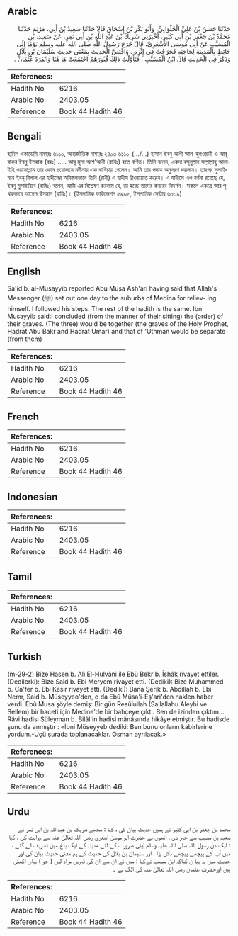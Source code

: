 ## Arabic


<div dir="rtl" lang="ar" style={{fontSize:'larger',backgroundColor:'#f8f9fa',padding:20}}>
حَدَّثَنَا حَسَنُ بْنُ عَلِيٍّ الْحُلْوَانِيُّ، وَأَبُو بَكْرِ بْنُ إِسْحَاقَ قَالاَ حَدَّثَنَا سَعِيدُ بْنُ أَبِي، مَرْيَمَ حَدَّثَنَا مُحَمَّدُ بْنُ جَعْفَرِ بْنِ أَبِي كَثِيرٍ، أَخْبَرَنِي شَرِيكُ بْنُ عَبْدِ اللَّهِ بْنِ أَبِي نَمِرٍ، عَنْ سَعِيدِ، بْنِ الْمُسَيَّبِ عَنْ أَبِي مُوسَى الأَشْعَرِيِّ، قَالَ خَرَجَ رَسُولُ اللَّهِ صلى الله عليه وسلم يَوْمًا إِلَى حَائِطٍ بِالْمَدِينَةِ لِحَاجَتِهِ فَخَرَجْتُ فِي إِثْرِهِ ‏.‏ وَاقْتَصَّ الْحَدِيثَ بِمَعْنَى حَدِيثِ سُلَيْمَانَ بْنِ بِلاَلٍ وَذَكَرَ فِي الْحَدِيثِ قَالَ ابْنُ الْمُسَيَّبِ ‏.‏ فَتَأَوَّلْتُ ذَلِكَ قُبُورَهُمُ اجْتَمَعَتْ هَا هُنَا وَانْفَرَدَ عُثْمَانُ ‏.‏
</div>
<div style={{backgroundColor:'#f8f9fa',padding:20, marginBottom: 10}}><table> <thead> <tr> <th>References:</th> <th></th> </tr> </thead> <tbody><tr><td>Hadith No</td><td>6216</td></tr><tr><td>Arabic No</td><td>2403.05</td></tr><tr><td>Reference</td><td>Book 44 Hadith 46</td></tr></tbody></table></div>

## Bengali


<div dir="ltr" lang="bn" style={{fontSize:'larger',backgroundColor:'#f8f9fa',padding:20}}>
হাদিস একাডেমি নাম্বারঃ ৬১১০, আন্তর্জাতিক নাম্বারঃ ২৪০৩ ৬১১০-(.../...) হাসান ইবনু আলী আল-হুলওয়ানী ও আবূ বাকর ইবনু ইসহাক (রহঃ) ..... আবূ মূসা আশ'আরী (রাযিঃ) হতে বর্ণিত। তিনি বলেন, একদা রসূলুল্লাহ সাল্লাল্লাহু আলাইহি ওয়াসাল্লাম তার কোন প্রয়োজনে মদীনায় এক বাগিচায় গেলেন। আমি তার পদাঙ্ক অনুসরণ করলাম। তারপর সুলাইমান ইবনু বিলাল এর হাদীসের অবিকলভাবে তিনি (রাবী) এ হাদীস রিওয়ায়াত করেন। এ হাদীসে এও বর্ণনা রয়েছে যে, ইবনু মুসাইয়্যিব (রাযিঃ) বলেন, আমি এর বিশ্লেষণ করলাম যে, তা হচ্ছে তাদের কবরের নিদর্শন। সকলে একত্রে আর পৃথকভাবে আছেন উসমান (রাযিঃ)। (ইসলামিক ফাউন্ডেশন ৫৯৯৮, ইসলামিক সেন্টার ৬০৩৯)
</div>
<div style={{backgroundColor:'#f8f9fa',padding:20, marginBottom: 10}}><table> <thead> <tr> <th>References:</th> <th></th> </tr> </thead> <tbody><tr><td>Hadith No</td><td>6216</td></tr><tr><td>Arabic No</td><td>2403.05</td></tr><tr><td>Reference</td><td>Book 44 Hadith 46</td></tr></tbody></table></div>

## English


<div dir="ltr" lang="en" style={{fontSize:'larger',backgroundColor:'#f8f9fa',padding:20}}>
Sa'id b. al-Musayyib reported Abu Musa Ash'ari having said that Allah's Messenger (ﷺ) set out one day to the suburbs of Medina for reliev- ing himself. I followed his steps. The rest of the hadith is the same. Ibn Musayyib said:I concluded (from the manner of their sitting) the (order) of their graves. (The three) would be together (the graves of the Holy Prophet, Hadrat Abu Bakr and Hadrat Umar) and that of 'Uthman would be separate (from them)
</div>
<div style={{backgroundColor:'#f8f9fa',padding:20, marginBottom: 10}}><table> <thead> <tr> <th>References:</th> <th></th> </tr> </thead> <tbody><tr><td>Hadith No</td><td>6216</td></tr><tr><td>Arabic No</td><td>2403.05</td></tr><tr><td>Reference</td><td>Book 44 Hadith 46</td></tr></tbody></table></div>

## French


<div dir="ltr" lang="fr" style={{fontSize:'larger',backgroundColor:'#f8f9fa',padding:20}}>

</div>
<div style={{backgroundColor:'#f8f9fa',padding:20, marginBottom: 10}}><table> <thead> <tr> <th>References:</th> <th></th> </tr> </thead> <tbody><tr><td>Hadith No</td><td>6216</td></tr><tr><td>Arabic No</td><td>2403.05</td></tr><tr><td>Reference</td><td>Book 44 Hadith 46</td></tr></tbody></table></div>

## Indonesian


<div dir="ltr" lang="id" style={{fontSize:'larger',backgroundColor:'#f8f9fa',padding:20}}>

</div>
<div style={{backgroundColor:'#f8f9fa',padding:20, marginBottom: 10}}><table> <thead> <tr> <th>References:</th> <th></th> </tr> </thead> <tbody><tr><td>Hadith No</td><td>6216</td></tr><tr><td>Arabic No</td><td>2403.05</td></tr><tr><td>Reference</td><td>Book 44 Hadith 46</td></tr></tbody></table></div>

## Tamil


<div dir="ltr" lang="ta" style={{fontSize:'larger',backgroundColor:'#f8f9fa',padding:20}}>

</div>
<div style={{backgroundColor:'#f8f9fa',padding:20, marginBottom: 10}}><table> <thead> <tr> <th>References:</th> <th></th> </tr> </thead> <tbody><tr><td>Hadith No</td><td>6216</td></tr><tr><td>Arabic No</td><td>2403.05</td></tr><tr><td>Reference</td><td>Book 44 Hadith 46</td></tr></tbody></table></div>

## Turkish


<div dir="ltr" lang="tr" style={{fontSize:'larger',backgroundColor:'#f8f9fa',padding:20}}>
(m-29-2) Bize Hasen b. Ali El-Hulvâni ile Ebü Bekr b. İshâk rivayet ettiler. (Dedilerki): Bize Said b. Ebi Meryem rivayet etti. (Dediki): Bize Muhammed b. Ca'fer b. Ebi Kesir rivayet etti. (Dediki): Bana Şerik b. Abdillah b. Ebi Nemr, Said b. Müseyyeo'den, o da Ebû Mûsa'i-Eş'ari'den naklen haber verdi. Ebû Musa şöyle demiş: Bir gün Resûlullah (Sallallahu Aleyhi ve Sellem) bir haceti için Medine'de bir bahçeye çıktı. Ben de izinden çıktım... Râvi hadisi Süleyman b. Bilâl'in hadisi mânâsında hikâye etmiştir. Bu hadisde şunu da anmıştır : «İbni Müseyyeb dediki: Ben bunu onların kabirlerine yordum.-Üçü şurada toplanacaklar. Osman ayrılacak.»
</div>
<div style={{backgroundColor:'#f8f9fa',padding:20, marginBottom: 10}}><table> <thead> <tr> <th>References:</th> <th></th> </tr> </thead> <tbody><tr><td>Hadith No</td><td>6216</td></tr><tr><td>Arabic No</td><td>2403.05</td></tr><tr><td>Reference</td><td>Book 44 Hadith 46</td></tr></tbody></table></div>

## Urdu


<div dir="rtl" lang="ur" style={{fontSize:'larger',backgroundColor:'#f8f9fa',padding:20}}>
محمد بن جعفر بن ابی کثیر نے ہمیں حدیث بیان کی ، کہا : مجھے شریک بن عبداللہ بن ابی نمر نے سعید بن مسیب سے خبر دی ، انھوں نے حضرت ابو موسیٰ اشعری رضی اللہ تعالیٰ عنہ سے روایت کی ، کہا : ایک دن رسول اللہ صلی اللہ علیہ وسلم اپنی ضرورت کے لئے مدینہ کے ایک باغ میں تشریف لے گئے ، میں آپ کے پیچھے پیچھے نکل پڑا ، اور سلیمان بن بلال کی حدیث کے ہم معنی حدیث بیان کی اور حدیث میں یہ بیا ن کیاکہ ابن مسیب نےکہا : میں نے ان سے ان کی قبریں مراد لیں ( جو ) یہاں اکھٹی ہیں اورحضرت عثمان رضی اللہ تعالیٰ عنہ کی الگ ہے ۔
</div>
<div style={{backgroundColor:'#f8f9fa',padding:20, marginBottom: 10}}><table> <thead> <tr> <th>References:</th> <th></th> </tr> </thead> <tbody><tr><td>Hadith No</td><td>6216</td></tr><tr><td>Arabic No</td><td>2403.05</td></tr><tr><td>Reference</td><td>Book 44 Hadith 46</td></tr></tbody></table></div>